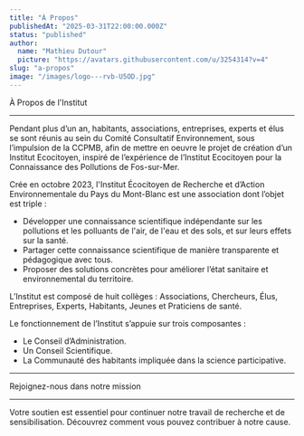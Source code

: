 ```yaml
---
title: "À Propos"
publishedAt: "2025-03-31T22:00:00.000Z"
status: "published"
author:
  name: "Mathieu Dutour"
  picture: "https://avatars.githubusercontent.com/u/3254314?v=4"
slug: "a-propos"
image: "/images/logo---rvb-U5OD.jpg"
---
```


À Propos de l'Institut

---

Pendant plus d’un an, habitants, associations, entreprises, experts et élus se sont réunis au sein du Comité Consultatif Environnement, sous l’impulsion de la CCPMB, afin de mettre en oeuvre le projet de création d’un Institut Ecocitoyen, inspiré de l’expérience de l’Institut Ecocitoyen pour la Connaissance des Pollutions de Fos-sur-Mer.

Crée en octobre 2023, l'Institut Écocitoyen de Recherche et d’Action Environnementale du Pays du Mont-Blanc est une association dont l’objet est triple :

- Développer une connaissance scientifique indépendante sur les pollutions et les polluants de l'air, de l'eau et des sols, et sur leurs effets sur la santé.
- Partager cette connaissance scientifique de manière transparente et pédagogique avec tous.
- Proposer des solutions concrètes pour améliorer l’état sanitaire et environnemental du territoire.

L’Institut est composé de huit collèges : Associations, Chercheurs, Élus, Entreprises, Experts, Habitants, Jeunes et Praticiens de santé.

Le fonctionnement de l’Institut s’appuie sur trois composantes :

- Le Conseil d’Administration.
- Un Conseil Scientifique.
- La Communauté des habitants impliquée dans la science participative.

---

Rejoignez-nous dans notre mission

---

Votre soutien est essentiel pour continuer notre travail de recherche et de sensibilisation. Découvrez comment vous pouvez contribuer à notre cause.